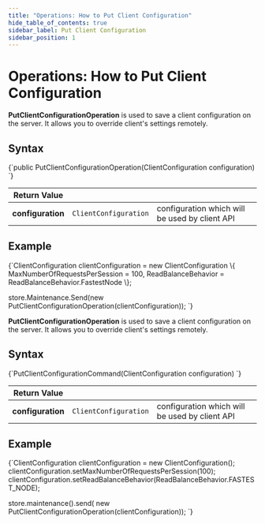 ---
title: "Operations: How to Put Client Configuration"
hide_table_of_contents: true
sidebar_label: Put Client Configuration
sidebar_position: 1
---




# Operations: How to Put Client Configuration
<LanguageSwitcher supportedLanguages={supportedLanguages} />
<LanguageContent language="csharp">


**PutClientConfigurationOperation** is used to save a client configuration on the server. It allows you to override client's settings remotely. 

## Syntax

<TabItem value="config_2_0" label="config_2_0">
<CodeBlock language="csharp">
{`public PutClientConfigurationOperation(ClientConfiguration configuration)
`}
</CodeBlock>
</TabItem>

| Return Value | | |
| ------------- | ----- | ---- |
| **configuration** | `ClientConfiguration` | configuration which will be used by client API |

## Example

<TabItem value="config_2_2" label="config_2_2">
<CodeBlock language="csharp">
{`ClientConfiguration clientConfiguration = new ClientConfiguration
\{
    MaxNumberOfRequestsPerSession = 100,
    ReadBalanceBehavior = ReadBalanceBehavior.FastestNode
\};

store.Maintenance.Send(new PutClientConfigurationOperation(clientConfiguration));
`}
</CodeBlock>
</TabItem>


</LanguageContent>
<LanguageContent language="java">


**PutClientConfigurationOperation** is used to save a client configuration on the server. It allows you to override client's settings remotely. 

## Syntax

<TabItem value="config_2_0" label="config_2_0">
<CodeBlock language="java">
{`PutClientConfigurationCommand(ClientConfiguration configuration)
`}
</CodeBlock>
</TabItem>

| Return Value | | |
| ------------- | ----- | ---- |
| **configuration** | `ClientConfiguration` | configuration which will be used by client API |

## Example

<TabItem value="config_2_2" label="config_2_2">
<CodeBlock language="java">
{`ClientConfiguration clientConfiguration = new ClientConfiguration();
clientConfiguration.setMaxNumberOfRequestsPerSession(100);
clientConfiguration.setReadBalanceBehavior(ReadBalanceBehavior.FASTEST_NODE);

store.maintenance().send(
    new PutClientConfigurationOperation(clientConfiguration));
`}
</CodeBlock>
</TabItem>


</LanguageContent>

<!---
### Studio
- [Client Configuration](../../../../studio/server/client-configuration)

### Operations
- [What are Operations](../../../../client-api/operations/what-are-operations)
- [How to Get Client Configuration](../../../../client-api/operations/maintenance/configuration/get-client-configuration)
- [How to Get Server-Wide Client Configuration](../../../../client-api/operations/server-wide/configuration/get-serverwide-client-configuration)
- [How to Put Server-Wide Client Configuration](../../../../client-api/operations/server-wide/configuration/put-serverwide-client-configuration)


-->